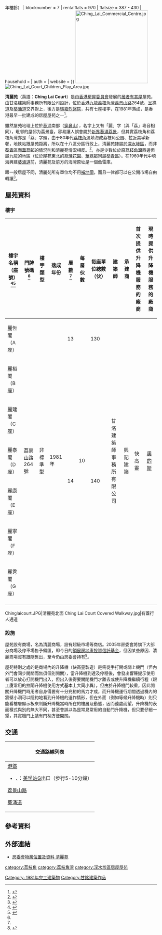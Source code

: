 {{HKPublicHousing |
| housename = 清麗苑<br>Ching Lai Court
| authority = 
| photo = Ching Lai Court.JPG
| phototitle = 清麗苑南面
| district = 深水埗區
| type = 3
| year = 1981年（{{#expr:{{Currentyear}} - 1981}}年樓齡）
| blocknumber = 7
| rentalflats = 970
| flatsize = 387 - 430
| household = 
| auth = 
| website =
}}
[[File:Ching_Lai_Commercial_Centre.jpg|240px]]
[[File:Ching_Lai_Court_Children_Play_Area.jpg|thumb]]

'''清麗苑'''（英語：'''Ching Lai Court'''）是由[[香港房屋委員會|香港房屋委員會]]發展的[[居者有其屋|居者有其屋]]屋苑，由甘洺建築師事務所有限公司設計，位於[[香港|香港]][[九龍|九龍]][[荔枝角灣|荔枝角灣]][[荔景山路|荔景山路]]264號，[[呈祥道|呈祥道]]及[[葵涌道|葵涌道]]交界對上，後方是[[瑪嘉烈醫院|瑪嘉烈醫院]]，共有七座樓宇，在1981年落成，是香港最早一批建成的居屋屋苑之一<ref>{{cite web|url=http://www.legco.gov.hk/yr07-08/chinese/panels/ea/minutes/ea080428.pdf|title=立法會環境事務委員會 會議紀要|date=2008-04-28|access-date=2009-10-12|archive-date=2019-10-30|archive-url=https://web.archive.org/web/20191030120427/https://www.legco.gov.hk/yr07-08/chinese/panels/ea/minutes/ea080428.pdf|dead-url=no}}</ref>。

雖然屋苑地理上位於[[葵涌|葵涌]]南部（[[穿鼻山|穿鼻山]]），名字上又有「麗」字（與「荔」粵音相同），毗邻的屋邨为荔景臺，容易讓人誤會屬於[[新界|新界]][[葵涌|葵涌]][[荔景|荔景]]，但其實荔枝角和荔枝角灣亦是「荔」字頭，由于80年代[[荔枝角湾|荔枝角湾]]填海成荔枝角公园、拉近美孚新邨，地铁站跟屋苑距离，所以在十八區分區行政上，清麗苑隸屬於[[深水埗區|深水埗區]]，而非[[葵青區|葵青區]]而[[華荔邨|華荔邨]]的情況則和清麗苑情況相反。<ref>{{Cite web |url=http://www.elections.gov.hk/dc2015/maps/dc2015f.pdf |title=2015年香港區議會選舉地方選區分界圖 - 深水埗區 |access-date=2017-09-20 |archive-url=https://web.archive.org/web/20160305142036/http://www.elections.gov.hk/dc2015/maps/dc2015f.pdf |archive-date=2016-03-05 |dead-url=yes }}</ref>，亦是少數位於原[[荔枝角灣|荔枝角灣]]西邊但屬九龍的地區（位於屋苑東北的[[荔灣花園|荔灣花園]]、[[華荔邨|華荔邨]]同屬[[葵青區|葵青區]]）。在1960年代中填海興建[[葵涌道|葵涌道]]前，清麗苑及前方的海灣原址是一個魚雷庫。

跟一般居屋不同，清麗苑所有單位均不用[[補地價|補地價]]，而且一律都可以在公開市場自由轉讓<ref>{{Cite web |url=http://valuers.hk/property-valuation-hos/1523.html |title=毋需補地價的居屋 |access-date=2013-04-12 |archive-url=https://web.archive.org/web/20140222022320/http://valuers.hk/property-valuation-hos/1523.html |archive-date=2014-02-22 |dead-url=yes }}</ref>。

== 屋苑資料 ==

=== 樓宇 ===
{| class="wikitable" style="text-align: center"
|-
! 樓宇名稱（座號）<ref>{{Cite web |url=http://www.housingauthority.gov.hk/b5/interactivemap/court/0,,3-0-10_5569,00.html |title=清麗苑 |access-date=2009-10-12 |archive-date=2008-02-24 |archive-url=https://web.archive.org/web/20080224034711/http://www.housingauthority.gov.hk/b5/interactivemap/court/0,,3-0-10_5569,00.html |dead-url=no }}</ref><ref name="#1">{{Cite web |url=https://hk.centadata.com/basicinfo.aspx?type=2&code=MXDSTHLOHH&ref=CD2_Detail_Nav |title=存档副本 |access-date=2019-09-06 |archive-date=2021-05-03 |archive-url=https://web.archive.org/web/20210503133554/https://hk.centadata.com/basicinfo.aspx?type=2&code=MXDSTHLOHH&ref=CD2_Detail_Nav |dead-url=no }}</ref> !! 門牌號碼<ref name="#1"/> !! 樓宇類型 !! 落成年份 !! 層數<ref name="#1"/>
!每層伙數
!每座單位總數（伙）
!建築師!!承建商
!首次提供升降機服務的廠商
!現時提供升降機服務的廠商
|-
| 麗恆閣（A座）|| rowspan="7" | 荔景山路264號 || rowspan="7" | 非標準型 || rowspan="7" | 1981年 || 13
| rowspan="7" |10
|130
| rowspan="7" |甘洺建築師事務所有限公司
| rowspan="7"|興記建築
| rowspan="7" |快高靈
| rowspan="7" |[[奧的斯電梯公司|奧的斯]]
|-
| 麗裕閣（B座）|| rowspan="6" | 14
| rowspan="6" |140
|-
| 麗建閣（C座）
|-
| 麗泰閣（D座）
|-
| 麗康閣（E座）
|-
| 麗寧閣（F座）
|-
| 麗秀閣（G座）
|-
|}
<gallery>
Chinglaicourt.JPG|清麗苑北面
Ching Lai Court Covered Walkway.jpg|有蓋行人通道
</gallery>

===設施===
屋苑設有商場，名為清麗商場，設有超級市場等商店。2005年房委會將旗下大部分商場及停車場售予領匯，即今日的[[領展房地產投資信託基金|領展房地產投資信託基金]]，但因某些原因、清麗商場沒有跟隨售出，至今仍由房委會持有<ref>{{cite web |title=香港房屋委員會：商業樓宇的管理 |url=https://www.aud.gov.hk/pdf_c/c56ch07.pdf |website=審計署署長報告書 |publisher=香港審計署 |accessdate=2021-01-31 |archive-date=2021-02-05 |archive-url=https://web.archive.org/web/20210205031420/https://www.aud.gov.hk/pdf_c/c56ch07.pdf |dead-url=no }}</ref>。

屋苑特別之處的是商場內的升降機（快高靈製造）是需徒手打開或關上機門（但內外門會同步開關而無須個別開關），當升降機到達及停穩後，會發出響聲提示使用者可以放心打開機門出入，但出入後得要關閉機門才離去或使升降機繼續行程（跟工廈常用的拉閘升降機使用方式基本上大同小異），但由於升降機門較重，因此開關升降機門時用者自身得要有十分充裕的馬力才成，而升降機運行期間透過機內的牆壁小洞可以隱約地看到升降機的運作情形，但在外面（例如等候升降機時）則只能看樓層顯示板來判斷升降機當時所在的樓層及動態，因而遠處而望，升降機的表面樣式與別的無大不同，甚至會誤以為是常見常用的自動門升降機，但只要仔細一望，其實機門上裝有門柄方便開關。

==交通==
{| class="mw-collapsible mw-collapsed wikitable" style="margin: 0 auto; width: auto;"
! 交通路線列表
|-
|
;[[港鐵|港鐵]]
*{{港铁路线标志|TWL}}、{{港铁路线标志|TML}}：[[美孚站|美孚站]]G出口（步行5-10分鐘）

;[[荔景山路|荔景山路]]
{{九龍新界巴士簡單列表|30|32H|42|45|46|46X|N241}}
{{新界專線小巴簡單列表|90A|90M|90P|92M}}

;[[葵涌道|葵涌道]]
{{九龍新界巴士簡單列表|33A|35X|36A|37|38A|40|40A|41|42A|44|60X|63X|68X|237A|240X|265B|272P|N252|N260|N269}}
{{大嶼山巴士簡單列表|A20|E21|E21A|E21C|N21|N21A|NA20}}
|}

== 參考資料 ==
{{Reflist}} 
{{NoteFoot}}

==外部連結==
{{Commonscat|Ching Lai Court}}
* [http://www.housingauthority.gov.hk/tc/global-elements/estate-locator/detail.html?propertyType=1&id=2823 房委會物業位置及資料 清麗苑] {{Wayback|url=http://www.housingauthority.gov.hk/tc/global-elements/estate-locator/detail.html?propertyType=1&id=2823 |date=20201204014542 }}

{{深水埗區居屋屋苑}}
{{香港房屋委員會商場}}
{{DEFAULTSORT:Ching Lai Court}}
[[category:荔枝角|category:荔枝角]]
[[category:荔枝角灣|category:荔枝角灣]]
[[category:深水埗區居屋屋苑|category:深水埗區居屋屋苑]]
[[Category:_1981年完工建築物|Category: 1981年完工建築物]]
[[Category:甘銘建築作品|Category:甘銘建築作品]]
